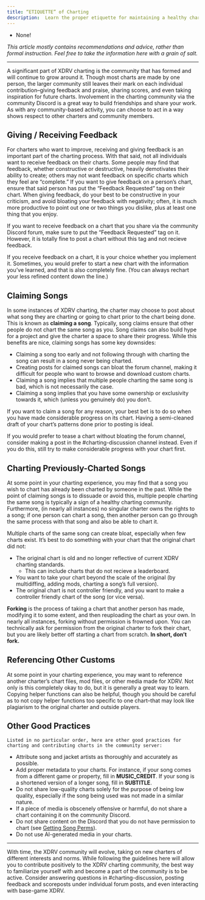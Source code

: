 ```yaml
---
title: “ETIQUETTE” of Charting
description:  Learn the proper etiquette for maintaining a healthy charting community.
---
```


<Aside type="note" title="Recommended Precursors:">

- None!

*This article mostly contains recommendations and advice, rather than formal instruction. Feel free to take the information here with a grain of salt.*

</Aside>

---
 
A significant part of XDRV charting is the community that has formed and will continue to grow around it. Though most charts are made by one person, the larger community still leaves their mark on each individual contribution–giving feedback and praise, sharing scores, and even taking inspiration for future charts. Involvement in the charting community via the community Discord is a great way to build friendships and share your work. As with any community-based activity, you can choose to act in a way shows respect to other charters and community members.

## Giving / Receiving Feedback

For charters who want to improve, receiving and giving feedback is an important part of the charting process. With that said, not all individuals want to receive feedback on their charts. Some people may find that feedback, whether constructive or destructive, heavily demotivates their ability to create; others may not want feedback on specific charts which they feel are “complete.” If you want to give feedback on a person’s chart, ensure that said person has put the “Feedback Requested” tag on their chart. When giving feedback, do your best to be constructive in your criticism, and avoid bloating your feedback with negativity; often, it is much more productive to point out one or two things you dislike, plus at least one thing that you enjoy.

<Aside type="tip" title="Feedback Requested Tag">

If you want to receive feedback on a chart that you share via the community Discord forum, make sure to put the “Feedback Requested” tag on it. However, it is totally fine to post a chart without this tag and not recieve feedback.

</Aside>

If you receive feedback on a chart, it is your choice whether you implement it. Sometimes, you would prefer to start a new chart with the information you’ve learned, and that is also completely fine. (You can always rechart your less refined content down the line.)

## Claiming Songs

In some instances of XDRV charting, the charter may choose to post about what song they are charting or going to chart prior to the chart being done. This is known as **claiming a song**. Typically, song claims ensure that other people do not chart the same song as you. Song claims can also build hype for a project and give the charter a space to share their progress. While this benefits are nice, claiming songs has some key downsides:

- Claiming a song too early and not following through with charting the song can result in a song never being charted.
- Creating posts for claimed songs can bloat the forum channel, making it difficult for people who want to browse and download custom charts.
- Claiming a song implies that multiple people charting the same song is bad, which is not necessarily the case.
- Claiming a song implies that you have some ownership or exclusivity towards it, which (unless you genuinely do) you don’t.

If you want to claim a song for any reason, your best bet is to do so when you have made considerable progress on its chart. Having a semi-cleaned draft of your chart’s patterns done prior to posting is ideal.

If you would prefer to tease a chart without bloating the forum channel, consider making a post in the #charting-discussion channel instead. Even if you do this, still try to make considerable progress with your chart first.

## Charting Previously-Charted Songs

At some point in your charting experience, you may find that a song you wish to chart has already been charted by someone in the past. While the point of claiming songs is to dissuade or avoid this, multiple people charting the same song is typically a sign of a healthy charting community. Furthermore, (in nearly all instances) no singular charter owns the rights to a song; if one person can chart a song, then another person can go through the same process with that song and also be able to chart it.

Multiple charts of the same song can create bloat, especially when few charts exist. It’s best to do something with your chart that the original chart did not:

- The original chart is old and no longer reflective of current XDRV charting standards.
	- This can include charts that do not recieve a leaderboard.
- You want to take your chart beyond the scale of the original (by multidiffing, adding mods, charting a song’s full version).
- The original chart is not controller friendly, and you want to make a controller friendly chart of the song (or vice versa).

<Aside type="caution" title="Forking">

**Forking** is the process of taking a chart that another person has made, modifying it to some extent, and then reuploading the chart as your own. In nearly all instances, forking without permission is frowned upon. You can technically ask for permission from the original charter to fork their chart, but you are likely better off starting a chart from scratch. **In short, don’t fork.**

</Aside>

## Referencing Other Customs

At some point in your charting experience, you may want to reference another charter’s chart files, mod files, or other media made for XDRV. Not only is this completely okay to do, but it is generally a great way to learn. Copying helper functions can also be helpful, though you should be careful as to not copy helper functions too specific to one chart–that may look like plagiarism to the original charter and outside players.

## Other Good Practices

	Listed in no particular order, here are other good practices for charting and contributing charts in the community server:

- Attribute song and jacket artists as thoroughly and accurately as possible.
- Add proper metadata to your charts. For instance, if your song comes from a different game or property, fill in **MUSIC_CREDIT**. If your song is a shortened version of a longer song, fill in **SUBTITLE**.
- Do not share low-quality charts solely for the purpose of being low quality, especially if the song being used was not made in a similar nature.
- If a piece of media is obscenely offensive or harmful, do not share a chart containing it on the community Discord.
- Do not share content on the Discord that you do not have permission to chart (see [Getting Song Perms](/misc/song-perms)).
- Do not use AI-generated media in your charts.

---

With time, the XDRV community will evolve, taking on new charters of different interests and norms.  While following the guidelines here will allow you to contribute positively to the XDRV charting community, the best way to familiarize yourself with and become a part of the community is to be active. Consider answering questions in #charting-discussion, posting feedback and scoreposts under individual forum posts, and even interacting with base-game XDRV.
